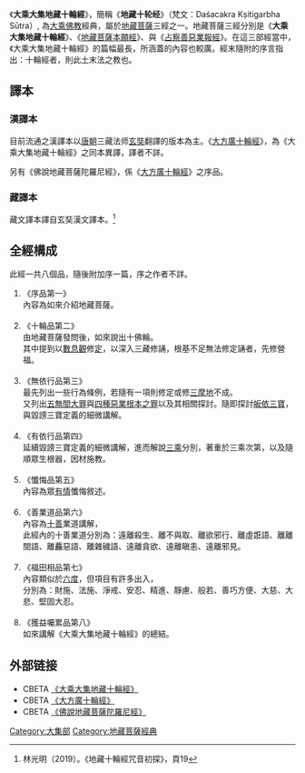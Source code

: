 {{佛教}}
《'''大乘大集地藏十輪經'''》，簡稱《'''地藏十轮经'''》（梵文：Daśacakra Kṣitigarbha Sūtra）, 為[[大乘佛教|大乘佛教]]經典，屬於[[地藏菩薩|地藏菩薩]]三經之一。地藏菩薩三經分別是《'''大乘大集地藏十輪經'''》、《[[地藏菩薩本願經|地藏菩薩本願經]]》、與《[[占察善惡業報經|占察善惡業報經]]》。在這三部經當中，《大乘大集地藏十輪經》的篇幅最長，所涵蓋的內容也較廣。經末隨附的序言指出：十輪經者，則此土末法之教也。


==譯本==

===漢譯本===
目前流通之漢譯本以[[唐朝|唐朝]]三藏法师[[玄奘|玄奘]]翻譯的版本為主。《[[大方廣十輪經|大方廣十輪經]]》，為《大乘大集地藏十輪經》之同本異譯，譯者不詳。

另有《佛說地藏菩薩陀羅尼經》，係《[[大方廣十輪經|大方廣十輪經]]》之序品。

===藏譯本===
藏文譯本譯自玄奘漢文譯本。<ref>林光明（2019）。《地藏十輪經咒音初探》，頁19</ref>

==全經構成==

此經一共八個品，隨後附加序一篇，序之作者不詳。

# 《序品第一》 <br />內容為如來介紹地藏菩薩。<br /><br />
# 《十輪品第二》<br />由地藏菩薩發問後，如來說出十佛輪。<br />其中提到以[[數息觀|數息觀]]修[[定|定]]，以深入三藏修誦，根基不足無法修定誦者，先修營福。<br /><br />
# 《無依行品第三》<br />最先列出一些行為條例，若隨有一項則修定或修[[三摩地|三摩地]]不成。<br />又列出[[五無間大罪|五無間大罪]]與[[四種惡業根本之罪|四種惡業根本之罪]]以及其相關探討。隨即探討[[皈依|皈依]][[三寶|三寶]]，與毀謗三寶定義的細微講解。<br /><br />
# 《有依行品第四》<br />延續毀謗三寶定義的細微講解，進而解說[[三乘|三乘]]分別，著重於三乘次第，以及隨順眾生根器，因材施教。<br /><br />
# 《懺悔品第五》<br />內容為眾[[有情|有情]]懺悔敘述。<br /><br />
# 《善業道品第六》<br />內容為[[十善|十善]]業道講解，<br />此經內的十善業道分別為：遠離殺生、離不與取、離欲邪行、離虛誑語、離離間語、離麤惡語、離雜穢語、遠離貪欲、遠離瞋恚、遠離邪見。<br /><br />
# 《福田相品第七》<br />內容類似於[[六度|六度]]，但項目有許多出入，<br />分別為：財施、法施、淨戒、安忍、精進、靜慮、般若、善巧方便、大慈、大悲、堅固大忍。<br /><br />
# 《獲益囑累品第八》<br />如來講解《大乘大集地藏十輪經》的總結。




{{wikisource|佛學大辭典/地藏十輪經}}
== 外部链接 ==
*CBETA [https://web.archive.org/web/20080302111336/http://www.cbeta.org/result/T13/T13n0411.htm 《大乘大集地藏十輪經》]
*CBETA [https://web.archive.org/web/20120903014333/http://www.cbeta.org/result/T13/T13n0410.htm 《大方廣十輪經》]
*CBETA [https://web.archive.org/web/20100616212242/http://cbeta.org/result/T20/T20n1159b.htm 《佛說地藏菩薩陀羅尼經》]

{{China-buddhism-book-daji}}

[[Category:大集部|Category:大集部]]
[[Category:地藏菩薩經典|Category:地藏菩薩經典]]